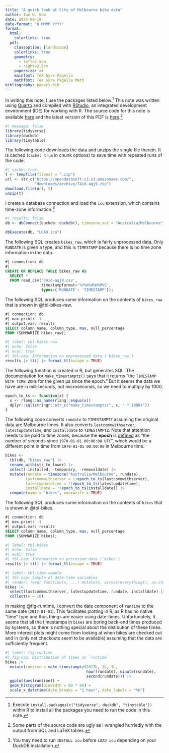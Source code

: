 ```yaml
---
title: "A quick look at City of Melbourne bike data"
author: Ian D. Gow
date: 2024-09-19
date-format: "D MMMM YYYY"
format:
  html:
    colorlinks: true
  pdf: 
    classoption: [landscape]
    colorlinks: true
    geometry:
      - left=2.5cm
      - right=2.5cm
    papersize: a4
    mainfont: TeX Gyre Pagella
    mathfont: TeX Gyre Pagella Math
bibliography: papers.bib
---
```


In writing this note, I use the packages listed below.^[Execute `install.packages(c("tidyverse", duckdb", "tinytable"))` within R to install all the packages you need to run the code in this note.]
This note was written using [Quarto](https://quarto.org) and compiled with [RStudio](https://posit.co/products/open-source/rstudio/), an integrated development environment (IDE) for working with R.
The source code for this note is available [here](https://raw.githubusercontent.com/iangow/notes/main/bikes.qmd) and the latest version of this PDF is [here](https://raw.githubusercontent.com/iangow/notes/main/bikes.pdf).^[Some parts of the source code are ugly as I wrangled hurriedly with the output from SQL and LaTeX tables.]

```r
#| message: false
library(tidyverse)
library(duckdb)
library(tinytable)
```

The following code downloads the data and unzips the single file therein.
It is cached (`cache: true` in chunk options) to save time with repeated runs of the code.

```r
#| cache: true
t <- tempfile(fileext = ".zip")
url <- str_c("https://opendatasoft-s3.s3.amazonaws.com/",
             "downloads/archive/74id-aqj9.zip")
download.file(url, t)
unzip(t)
```
I create a database connection and load the `icu` extension, which contains time-zone information.^[You may need to run `INSTALL icu` before `LOAD icu` depending on your DuckDB installation.]

```r
#| results: false
db <- dbConnect(duckdb::duckdb(), timezone_out = "Australia/Melbourne")

dbExecute(db, "LOAD icu")
```

The following SQL creates `bikes_raw`, which is fairly unprocessed data.
Only `RUNDATE` is given a type, and this is `TIMESTAMP` because there is no time zone information in the data.

```sql
#| connection: db
#| 
CREATE OR REPLACE TABLE bikes_raw AS
  SELECT *
  FROM read_csv('74id-aqj9.csv',
                timestampformat='%Y%m%d%H%M%S',
                types={'RUNDATE': 'TIMESTAMP'});
```

The following SQL produces some information on the contents of `bikes_raw` that is shown in @tbl-bikes-raw.

```sql
#| connection: db
#| max.print: -1
#| output.var: results
SELECT column_name, column_type, max, null_percentage
FROM (SUMMARIZE bikes_raw);
```

```r
#| label: tbl-bikes-raw
#| echo: false
#| eval: true
#| tbl-cap: Information on unprocessed data (`bikes_raw`)
results |> tt() |> format_tt(escape = TRUE)
```

The following function is created in R, but generates SQL.
The [documentation](https://duckdb.org/docs/sql/functions/timestamptz.html) for `make_timestamptz()` says that it returns "the `TIMESTAMP WITH TIME ZONE` for the given µs since the epoch."
But it seems the data we have are in milliseconds, not microseconds, so we need to multiply by 1000.

```r
epoch_to_ts <- function(x) {
  x <- rlang::as_name(rlang::enquo(x))
  dplyr::sql(stringr::str_c("make_timestamptz(", x, " * 1000)"))
}
```

The following code converts `rundate` to `TIMESTAMPTZ` assuming the original data are Melbourne times.
It also converts `lastcommwithserver`, `latestupdatetime`, and `installdate` to `TIMESTAMPTZ`.
Note that attention needs to be paid to time zones, because the **epoch** is [defined](https://www.postgresql.org/docs/current/functions-datetime.html) as "the number of seconds since `1970-01-01 00:00:00 UTC`", which would be a different point in time from `1970-01-01 00:00:00` in Melbourne time.

```r
bikes <-
  tbl(db, "bikes_raw") |>
  rename_with(str_to_lower) |>
  select(-installed, -temporary, -removaldate) |>
  mutate(rundate = timezone("Australia/Melbourne", rundate),
         lastcommwithserver = !!epoch_to_ts(lastcommwithserver),
         latestupdatetime = !!epoch_to_ts(latestupdatetime),
         installdate = !!epoch_to_ts(installdate)) |>
  compute(name = "bikes", overwrite = TRUE)
```

The following SQL produces some information on the contents of `bikes` that is shown in @tbl-bikes.

```sql
#| connection: db
#| max.print: -1
#| output.var: results
SELECT column_name, column_type, max, null_percentage
FROM (SUMMARIZE bikes);
```

```r
#| label: tbl-bikes
#| echo: false
#| eval: true
#| tbl-cap: Information on processed data (`bikes`)
results |> tt() |> format_tt(escape = TRUE)
```

```r
#| label: tbl-time-sample
#| tbl-cap: Sample of date-time variables
#| render: !expr function(x, ...) mutate(x, across(everything(), as.character)) |> tt() |> knitr::knit_print()
bikes |> 
  select(lastcommwithserver, latestupdatetime, rundate, installdate) |>
  collect(n = 10)
```

In making @fig-runtime, I convert the date component of `runtime` to the same date (`2017-01-01`).
This facilitates plotting in R, as R has no native "time" type and thus things are easier using date-times.
Unfortunately, it seems that all the timestamps in `bikes` are boring back-end times produced by systems, so there is nothing special about the distibution of these times.
More interest plots might come from looking at when bikes are checked out and in (only net checkouts seem to be available) assuming that the data are sufficiently frequent.

```r
#| label: fig-runtime
#| fig-cap: Distribution of times in `runtime`
bikes |>
  mutate(runtime = make_timestamptz(2017L, 1L, 1L, 
                                    hour(rundate), minute(rundate), 
                                    second(rundate))) |>
  ggplot(aes(runtime)) +
  geom_histogram(binwidth = 60 * 60) +
  scale_x_datetime(date_breaks = "1 hour", date_labels = "%H")
```

